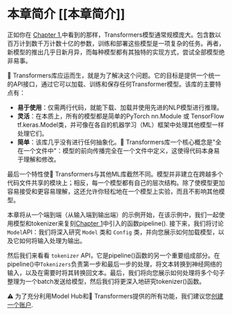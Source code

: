 # 本章简介 [[本章简介]]

<CourseFloatingBanner
    chapter={2}
    classNames="absolute z-10 right-0 top-0"
/>

正如你在 [Chapter 1](/course/chapter1),中看到的那样，Transformers模型通常规模庞大。包含数以百万计到数千万计数十亿的参数，训练和部署这些模型是一项复杂的任务。再者，新模型的推出几乎日新月异，而每种模型都有其独特的实现方式，尝试全部模型绝非易事。

🤗 Transformers库应运而生，就是为了解决这个问题。它的目标是提供一个统一的API接口，通过它可以加载、训练和保存任何Transformer模型。该库的主要特点有：
-  **易于使用**：仅需两行代码，就能下载、加载并使用先进的NLP模型进行推理。
- **灵活**：在本质上，所有的模型都是简单的PyTorch nn.Module 或 TensorFlow tf.keras.Model类，并可像在各自的机器学习（ML）框架中处理其他模型一样处理它们。
- **简单**：该库几乎没有进行任何抽象化。🤗 Transformers库一个核心概念是"全在一个文件中"：模型的前向传播完全在一个文件中定义，这使得代码本身易于理解和修改。

最后一个特性使🤗 Transformers与其他ML库截然不同。模型并非建立在跨越多个代码文件共享的模块上；相反，每一个模型都有自己的层次结构。除了使模型更加容易接受和更容易理解，这还允许你轻松地在一个模型上实验，而且不影响其他模型。

本章将从一个端到端（从输入端到输出端）的示例开始，在该示例中，我们一起使用模型和tokenizer来复刻[Chapter 1](/course/chapter1)中引入的函数pipeline(). 接下来，我们将讨论`Model`API：我们将深入研究 `Model` 类和 `Config` 类，并向您展示如何加载模型，以及它如何将输入处理为输出。

然后我们来看看 `tokenizer` API，它是pipeline()函数的另一个重要组成部分。在pipeline()中`Tokenizers`负责第一步和最后一步的处理，将文本转换到神经网络的输入，以及在需要时将其转换回文本。最后，我们将向您展示如何处理将多个句子整理为一个batch发送给模型，然后我们将更深入地研究tokenizer()函数。

<Tip>
⚠️ 为了充分利用Model Hub和🤗 Transformers提供的所有功能，我们建议您<a href="https://huggingface.co/join">创建一个账户</a>.
</Tip>